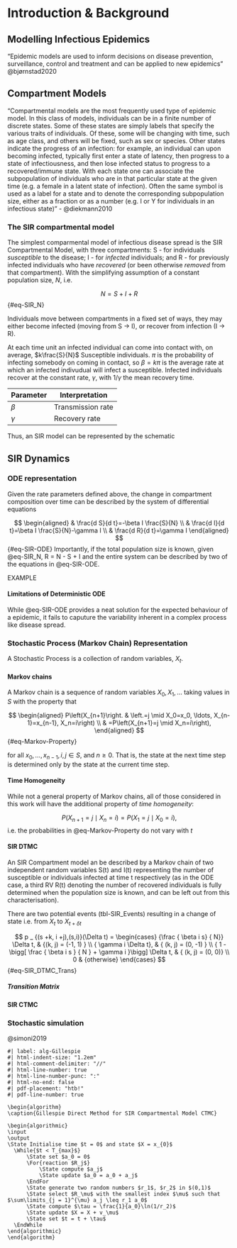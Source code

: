 # Introduction & Background {#sec-intro}

## Modelling Infectious Epidemics

"Epidemic models are used to inform decisions on disease prevention, surveillance, control and treatment and can be applied to new epidemics" @bjørnstad2020

## Compartment Models

"Compartmental models are the most frequently used type of epidemic model. In this class of models, individuals can be in a finite number of discrete states. Some of these states are simply labels that specify the various traits of individuals. Of these, some will be changing with time, such as age class, and others will be fixed, such as sex or species. Other states indicate the progress of an infection: for example, an individual can upon becoming infected, typically first enter a state of latency, then progress to a state of infectiousness, and then lose infected status to progress to a recovered/immune state. With each state one can associate the subpopulation of individuals who are in that particular state at the given time (e.g. a female in a latent state of infection). Often the same symbol is used as a label for a state and to denote the corresponding subpopulation size, either as a fraction or as a number (e.g. I or Y for individuals in an infectious state)" - @diekmann2010

### The SIR compartmental model

The simplest comparmental model of infectious disease spread is the SIR Compartmental Model, with three compartments: S - for individuals *susceptible* to the disease; I - for *infected* individuals; and R - for previously infected individuals who have *recovered* (or been otherwise *removed* from that compartment). With the simplifying assumption of a constant population size, $N$, i.e.

$$
N = S + I + R
$$ {#eq-SIR_N}

Individuals move between compartments in a fixed set of ways, they may either become infected (moving from S -\> I), or recover from infection (I -\> R).

At each time unit an infected individual can come into contact with, on average, $k\frac{S}{N}$ Susceptible individuals. $\pi$ is the probability of infecting somebody on coming in contact, so $\beta = k\pi$ is the average rate at which an infected indivudual will infect a susceptible. Infected individuals recover at the constant rate, $\gamma$, with $1/\gamma$ the mean recovery time.

| Parameter | Interpretation    |
|-----------|-------------------|
| $\beta$   | Transmission rate |
| $\gamma$  | Recovery rate     |

Thus, an SIR model can be represented by the schematic

## SIR Dynamics

### ODE representation

Given the rate parameters defined above, the change in compartment composition over time can be described by the system of differential equations

$$
\begin{aligned}
& \frac{d S}{d t}=-\beta I \frac{S}{N} \\
& \frac{d I}{d t}=\beta I \frac{S}{N}-\gamma I \\
& \frac{d R}{d t}=\gamma I
\end{aligned}
$$ {#eq-SIR-ODE} Importantly, if the total population size is known, given @eq-SIR_N, R = N - S + I and the entire system can be described by two of the equations in @eq-SIR-ODE.

EXAMPLE

#### Limitations of Deterministic ODE

While @eq-SIR-ODE provides a neat solution for the expected behaviour of a epidemic, it fails to caputure the variability inherent in a complex process like disease spread.

### Stochastic Process (Markov Chain) Representation

A Stochastic Process is a collection of random variables, $X_t$.

#### Markov chains

A Markov chain is a sequence of random variables $X_0, X_1, \ldots$ taking values in $S$ with the property that

$$
\begin{aligned}
P\left(X_{n+1}\right. & \left.=j \mid X_0=x_0, \ldots, X_{n-1}=x_{n-1}, X_n=i\right) \\
& =P\left(X_{n+1}=j \mid X_n=i\right),
\end{aligned}
$$ {#eq-Markov-Property}

for all $x_0, \ldots, x_{n-1}, i, j \in S$, and $n \geq 0$. That is, the state at the next time step is determined only by the state at the current time step.

#### Time Homogeneity

While not a general property of Markov chains, all of those considered in this work will have the additional property of *time homogeneity*:

$$
P\left(X_{n+1}=j \mid X_n=i\right)=P\left(X_1=j \mid X_0=i\right),
$$ i.e. the probabilities in @eq-Markov-Property do not vary with $t$

#### SIR DTMC

An SIR Compartment model an be described by a Markov chain of two independent random variables S(t) and I(t) representing the number of susceptible or individuals infected at time t respectively (as in the ODE case, a third RV R(t) denoting the number of recovered individuals is fully determined when the population size is known, and can be left out from this characterisation).

There are two potential events (tbl-SIR_Events) resulting in a change of state i.e. from $X_{t}$ to $X_{t+\delta t}$

$$
p _ {(s +k, i +j),(s,i)}(\Delta t) =
\begin{cases}
{\frac { \beta i s} { N}} \Delta t, & {(k, j) = (-1, 1) } \\ 
{ \gamma i \Delta t}, & { (k, j) = (0, -1)  } \\ 
{ 1 - \bigg[ \frac { \beta i s } { N } +  \gamma i }\bigg] \Delta t, & { (k, j) = (0, 0)} \\
0 & {otherwise}
\end{cases}
$$ {#eq-SIR_DTMC_Trans}

##### Transition Matrix

#### SIR CTMC {#sec-SIR_CTMC}

### Stochastic simulation

@simoni2019
``` pseudocode
#| label: alg-Gillespie
#| html-indent-size: "1.2em"
#| html-comment-delimiter: "//"
#| html-line-number: true
#| html-line-number-punc: ":"
#| html-no-end: false
#| pdf-placement: "htb!"
#| pdf-line-number: true

\begin{algorithm}
\caption{Gillespie Direct Method for SIR Compartmental Model CTMC}

\begin{algorithmic}
\input
\output
\State Initialise time $t = 0$ and state $X = x_{0}$
  \While{$t < T_{max}$}
      \State set $a_0 = 0$
      \For{reaction $R_j$}
          \State compute $a_j$
          \State update $a_0 = a_0 + a_j$
      \EndFor
      \State generate two random numbers $r_1$, $r_2$ in $(0,1)$
      \State select $R_\mu$ with the smallest index $\mu$ such that $\sum\limits_{j = 1}^{\mu} a_j \leq r_1 a_0$
      \State compute $\tau = \frac{1}{a_0}\ln(1/r_2)$
      \State update $X = X + v_\mu$
      \State set $t = t + \tau$
  \EndWhile
\end{algorithmic}
\end{algorithm}
```
